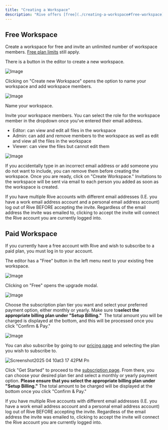 ```yaml
---
title: "Creating a Workspace"
description: "Rive offers [free](./creating-a-workspace#free-workspace) and [paid](./creating-a-workspace#paid-workspace) workspaces."
---
```


## Free Workspace

Create a workspace for free and invite an unlimited number of workspace members. [Free plan limits](/account-admin/pricing#individual-free-plan) still apply.

There is a button in the editor to create a new workspace.

![Image](https://ucarecdn.com/fd304950-c0bb-4a7a-8fae-1729da73d2ed/)

Clicking on "Create new Workspace" opens the option to name your workspace and add workspace members.

![Image](https://ucarecdn.com/65423482-66da-4938-a348-3427fce2ef3d/)

Name your workspace.

Invite your workspace members. You can select the role for the workspace member in the dropdown once you've entered their email address.

- Editor: can view and edit all files in the workspace
- Admin: can add and remove members to the workspace as well as edit and view all the files in the workspace
- Viewer: can view the files but cannot edit them

![Image](https://ucarecdn.com/58dca18a-cdf8-4852-b405-2c8dfffb81df/)

If you accidentally type in an incorrect email address or add someone you do not want to include, you can remove them before creating the workspace. Once you are ready, click on "Create Workspace." Invitations to the workspace will be sent via email to each person you added as soon as the workspace is created.

<Info>
  If you have multiple Rive accounts with different email addresses (I.E. you have a work email address account and a personal email address account) log out of Rive BEFORE accepting the invite. Regardless of the email address the invite was emailed to, clicking to accept the invite will connect the Rive account you are currently logged into.
</Info>

## Paid Workspace

If you currently have a free account with Rive and wish to subscribe to a paid plan, you must log in to your account.

The editor has a "Free" button in the left menu next to your existing free workspace.

![Image](https://ucarecdn.com/5d1dedf3-f66a-4124-b54c-c9424d28a4aa/)

Clicking on "Free" opens the upgrade modal.

![Image](https://ucarecdn.com/a084acaf-7984-42a6-9972-b78c927cc5be/)

Choose the subscription plan tier you want and select your preferred payment option, either monthly or yearly. Make sure to**select the appropriate billing plan under "Setup Billing."**  The total amount you will be charged is displayed at the bottom, and this will be processed once you click "Confirm & Pay."

![Image](https://ucarecdn.com/342fa46e-9606-401b-970f-b0f9d41958b0/)

You can also subscribe by going to our [pricing page](https://rive.app/pricing) and selecting the plan you wish to subscribe to.

![Screenshot2025 04 10at3 17 42PM Pn](/images/Screenshot2025-04-10at3.17.42PM.png)

Click "Get Started" to proceed to the [subscription page](https://rive.app/account/upgrade/). From there, you can choose your desired plan tier and select a monthly or yearly payment option. **Please ensure that you select the appropriate billing plan under "Setup Billing."** The total amount to be charged will be displayed at the bottom once you click "Confirm & Pay."

<Info>
  If you have multiple Rive accounts with different email addresses (I.E. you have a work email address account and a personal email address account) log out of Rive BEFORE accepting the invite. Regardless of the email address the invite was emailed to, clicking to accept the invite will connect the Rive account you are currently logged into.
</Info>